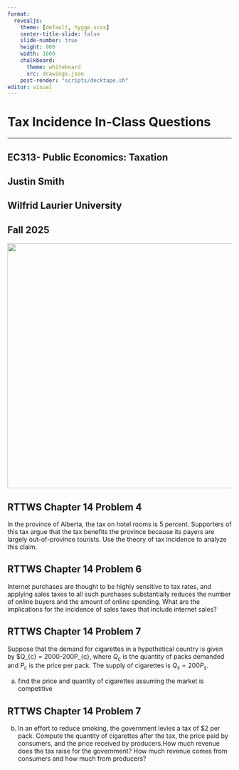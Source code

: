 ```yaml
---
format: 
  revealjs:
    theme: [default, hygge.scss]
    center-title-slide: false
    slide-number: true
    height: 900
    width: 1600
    chalkboard:
      theme: whiteboard
      src: drawings.json
    post-render: "scripts/decktape.sh"
editor: visual
---
```


<h1>Tax Incidence In-Class Questions</h1>

<hr>

<h2>EC313- Public Economics: Taxation</h2>

<h2>Justin Smith</h2>

<h2>Wilfrid Laurier University</h2>

<h2>Fall 2025</h2>

![](/files/img/hexEC313.png){.absolute top="300" left="900" width="550"}

## RTTWS Chapter 14 Problem 4

In the province of Alberta, the tax on hotel rooms is 5 percent. Supporters of this tax argue that the tax benefits the province because its payers are largely out-of-province tourists. Use the theory of tax incidence to analyze this claim.

## RTTWS Chapter 14 Problem 6

Internet purchases are thought to be highly sensitive to tax rates, and applying sales taxes to all such purchases substantially reduces the number of online buyers and the amount of online spending. What are the implications for the incidence of sales taxes that include internet sales?

## RTTWS Chapter 14 Problem 7

Suppose that the demand for cigarettes in a hypothetical country is given by $Q_{c} = 2000-200P_{c}, where $Q_{c}$ is the quantity of packs demanded and $P_{c}$ is the price per pack. The supply of cigarettes is $Q_{s} = 200P_{s}$.

a) find the price and quantity of cigarettes assuming the market is competitive


## RTTWS Chapter 14 Problem 7

b) In an effort to reduce smoking, the government levies a tax of $2 per pack.  Compute the quantity of cigarettes after the tax, the price paid by consumers, and the price received by producers.How much revenue does the tax raise for the government?  How much revenue comes from consumers and how much from producers?
